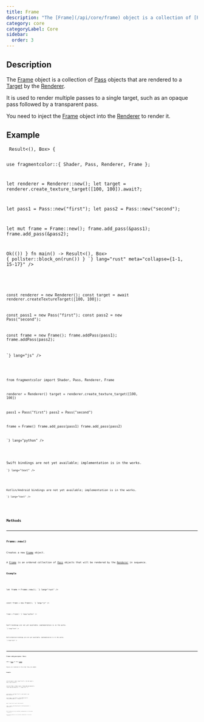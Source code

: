 ```yaml
---
title: Frame
description: "The [Frame](/api/core/frame) object is a collection of [Pass](/api/core/pass) objects that are rendered to a [Target](/api/core/target) by the [Renderer](/api/core/renderer)."
category: core
categoryLabel: Core
sidebar:
  order: 3
---
```



## Description

The [Frame](/api/core/frame) object is a collection of [Pass](/api/core/pass) objects that are rendered to a [Target](/api/core/target) by the [Renderer](/api/core/renderer).

It is used to render multiple passes to a single target, such as an opaque pass followed by a transparent pass.

You need to inject the [Frame](/api/core/frame) object into the [Renderer](/api/core/renderer) to render it.



## Example

<Tabs>

<TabItem label="Rust">
<Code
code={`
async fn run() -> Result<(), Box<dyn std::error::Error>> {

use fragmentcolor::{ Shader, Pass, Renderer, Frame };

let renderer = Renderer::new();
let target = renderer.create_texture_target([100, 100]).await?;

let pass1 = Pass::new("first");
let pass2 = Pass::new("second");

let mut frame = Frame::new();
frame.add_pass(&pass1);
frame.add_pass(&pass2);

Ok(())
}
fn main() -> Result<(), Box<dyn std::error::Error>> { pollster::block_on(run()) }
`}
lang="rust" meta="collapse={1-1, 15-17}"
/>

</TabItem>

<TabItem label="JavaScript">
<Code
code={`


const renderer = new Renderer();
const target = await renderer.createTextureTarget([100, 100]);

const pass1 = new Pass("first");
const pass2 = new Pass("second");

const frame = new Frame();
frame.addPass(pass1);
frame.addPass(pass2);

`}
lang="js"
/>

</TabItem>

<TabItem label="Python">
<Code
code={`

from fragmentcolor import Shader, Pass, Renderer, Frame

renderer = Renderer()
target = renderer.create_texture_target([100, 100])

pass1 = Pass("first")
pass2 = Pass("second")

frame = Frame()
frame.add_pass(pass1)
frame.add_pass(pass2)

`}
lang="python"
/>

</TabItem>

<TabItem label="Swift">
<Aside type="caution" title="Work in progress">Swift bindings are not yet available; implementation is in the works.</Aside>
<Code
code={`
// Swift placeholder â bindings WIP

`}
lang="text"
/>

</TabItem>

<TabItem label="Kotlin">
<Aside type="caution" title="Work in progress">Kotlin/Android bindings are not yet available; implementation is in the works.</Aside>
<Code
code={`
// Kotlin placeholder â bindings WIP

`}
lang="text"
/>

</TabItem>

</Tabs>


## Methods


---

### Frame::new()

Creates a new [Frame](/api/core/frame) object.

A [Frame](/api/core/frame) is an ordered collection of [Pass](/api/core/pass) objects that will be rendered by the [Renderer](/api/core/renderer) in sequence.

#### Example

<Tabs>

<TabItem label="Rust">
<Code
code={`
use fragmentcolor::Frame;

let frame = Frame::new();
`}
lang="rust"
/>

</TabItem>

<TabItem label="JavaScript">
<Code
code={`

const frame = new Frame();
`}
lang="js"
/>

</TabItem>

<TabItem label="Python">
<Code
code={`
from fragmentcolor import Frame

frame = Frame()
`}
lang="python"
/>

</TabItem>

<TabItem label="Swift">
<Aside type="caution" title="Work in progress">Swift bindings are not yet available; implementation is in the works.</Aside>
<Code
code={`
// Swift placeholder â bindings WIP

`}
lang="text"
/>

</TabItem>

<TabItem label="Kotlin">
<Aside type="caution" title="Work in progress">Kotlin/Android bindings are not yet available; implementation is in the works.</Aside>
<Code
code={`
// Kotlin placeholder â bindings WIP

`}
lang="text"
/>

</TabItem>

</Tabs>


---

### Frame::add_pass(pass: Pass)

Adds a [Pass](/api/core/pass) to this [Frame](/api/core/frame).

Passes are rendered in the order they are added.

#### Example

<Tabs>

<TabItem label="Rust">
<Code
code={`
use fragmentcolor::{Frame, Pass};

let mut pass1 = Pass::new("first");
let mut pass2 = Pass::new("second");

let mut frame = Frame::new();
frame.add_pass(&pass1);
frame.add_pass(&pass2);
`}
lang="rust"
/>

</TabItem>

<TabItem label="JavaScript">
<Code
code={`

const pass1 = new Pass("first");
const pass2 = new Pass("second");

const frame = new Frame();
frame.addPass(pass1);
frame.addPass(pass2);
`}
lang="js"
/>

</TabItem>

<TabItem label="Python">
<Code
code={`
from fragmentcolor import Frame, Pass

pass1 = Pass("first")
pass2 = Pass("second")

frame = Frame()
frame.add_pass(pass1)
frame.add_pass(pass2)
`}
lang="python"
/>

</TabItem>

<TabItem label="Swift">
<Aside type="caution" title="Work in progress">Swift bindings are not yet available; implementation is in the works.</Aside>
<Code
code={`
// Swift placeholder â bindings WIP

`}
lang="text"
/>

</TabItem>

<TabItem label="Kotlin">
<Aside type="caution" title="Work in progress">Kotlin/Android bindings are not yet available; implementation is in the works.</Aside>
<Code
code={`
// Kotlin placeholder â bindings WIP

`}
lang="text"
/>

</TabItem>

</Tabs>
